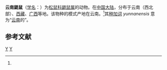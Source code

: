 {{Speciesbox
| genus = Petaurista
| species = yunnanensis
| authority = Anderson, 1875<ref name='id851'>{{cite web| url =http://www.bioinfo.cn/db05/BjdwSpecies.php?action=view&id=851| title =云南鼯鼠| work =《中国动物物种编目数据库》| publisher =中国科学院微生物研究所| author =中国科学院动物研究所| accessdate =2009-03-27| deadurl =yes| archiveurl =https://web.archive.org/web/20160305020220/http://www.bioinfo.cn/db05/BjdwSpecies.php?action=view&id=851| archivedate =2016-03-05}}</ref>
}}

'''云南鼯鼠'''（[[学名|学名]]：{{lang|la|''Petaurista yunnanensis''}}）为[[松鼠科|松鼠科]][[鼯鼠属|鼯鼠属]]的动物。在[[中国大陆|中国大陆]]，分布于云南（西北部）、[[西藏|西藏]]、[[广西|广西]]等地。该物种的模式产地在云南。<ref name='id851'/>其[[种加词|种加词]] ''yunnanensis'' 意为“[[云南|云南]]的”。

== 参考文献 ==
{{reflist}}
{{Taxonbar|from=Q10881131}}

[[Category:鼯鼠属|Y]]
[[Category:1875年描述的动物|Y]]


{{mammal-stub}}
